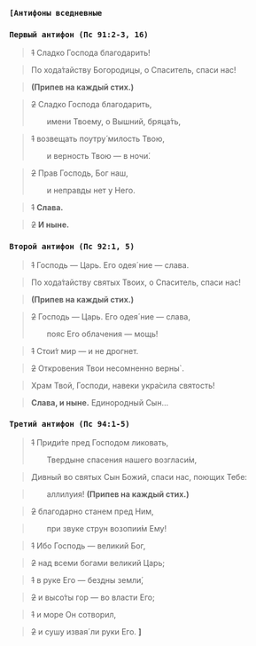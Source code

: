 ### <b>`[Антифоны вседневные`</b>

### `Первый антифон (Пс 91:2-3, 16)`

> ~~1~~ Сладко Господа благодарить!

> По хода́тайству Богородицы, о Спаситель, спаси нас!

> **(Припев на каждый стих.)**

> ~~2~~ Сладко Господа благодарить,
>
> &emsp;&emsp;имени Твоему, о Вышний, бряца́ть,

> ~~1~~ возвещать поутру́ милость Твою,
>
> &emsp;&emsp;и верность Твою — в ночи́.

> ~~2~~ Прав Господь, Бог наш,
>
> &emsp;&emsp;и неправды нет у Него.

> ~~1~~ **Слава.**

> ~~2~~ **И ныне.**

### `Второй антифон (Пс 92:1, 5)`

> ~~1~~ Господь&nbsp;— Царь. Его одея´ние&nbsp;— слава.

> По хода́тайству святых Твоих, о Спаситель, спаси нас!

> **(Припев на каждый стих.)**

> ~~2~~ Господь&nbsp;— Царь. Его одея´ние&nbsp;— слава,
>
> &emsp;&emsp;пояс Его облачения&nbsp;— мощь!

> ~~1~~ Стои́т мир&nbsp;— и не дрогнет.

> ~~2~~ Откровения Твои несомненно верны`.

> Храм Твой, Господи, навеки укра́сила святость!

> **Слава, и ныне.** Единородный Сын…

### `Третий антифон (Пс 94:1-5)`

> ~~1~~ Приди́те пред Господом ликовать,
>
> &emsp;&emsp;Твердыне спасения нашего возгласи́м,

> Дивный во святых Сын Божий, спаси нас, поющих Тебе:

> &emsp;&emsp;аллилуия! **(Припев на каждый стих.)**

> ~~2~~ благодарно станем пред Ним,

> &emsp;&emsp;при звуке струн возопии́м Ему!

> ~~1~~ Ибо Господь — великий Бог,

> ~~2~~ над всеми богами великий Царь;

> ~~1~~ в руке Его — бездны земли́,

> ~~2~~ и высо́ты гор — во власти Его;

> ~~1~~ и море Он сотворил,

> ~~2~~ и сушу извая´ли руки Его. **<b>]</b>**
